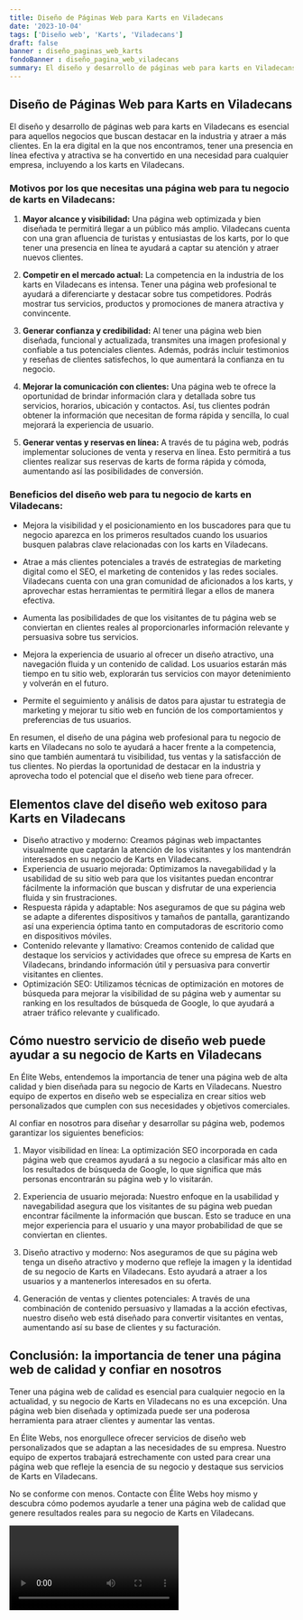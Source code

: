 ```yaml
---
title: Diseño de Páginas Web para Karts en Viladecans
date: '2023-10-04'
tags: ['Diseño web', 'Karts', 'Viladecans']
draft: false
banner : diseño_paginas_web_karts
fondoBanner : diseño_pagina_web_viladecans
summary: El diseño y desarrollo de páginas web para karts en Viladecans es esencial para aquellos negocios que buscan destacar en la industria y atraer a más clientes. En la era digital en la que nos encontramos, tener una presencia en línea efectiva y atractiva se ha convertido en una necesidad para cualquier empresa, incluyendo a los karts en Viladecans.
---
```


## Diseño de Páginas Web para Karts en Viladecans

El diseño y desarrollo de páginas web para karts en Viladecans es esencial para aquellos negocios que buscan destacar en la industria y atraer a más clientes. En la era digital en la que nos encontramos, tener una presencia en línea efectiva y atractiva se ha convertido en una necesidad para cualquier empresa, incluyendo a los karts en Viladecans.

### Motivos por los que necesitas una página web para tu negocio de karts en Viladecans:

1. **Mayor alcance y visibilidad:** Una página web optimizada y bien diseñada te permitirá llegar a un público más amplio. Viladecans cuenta con una gran afluencia de turistas y entusiastas de los karts, por lo que tener una presencia en línea te ayudará a captar su atención y atraer nuevos clientes.

2. **Competir en el mercado actual:** La competencia en la industria de los karts en Viladecans es intensa. Tener una página web profesional te ayudará a diferenciarte y destacar sobre tus competidores. Podrás mostrar tus servicios, productos y promociones de manera atractiva y convincente.

3. **Generar confianza y credibilidad:** Al tener una página web bien diseñada, funcional y actualizada, transmites una imagen profesional y confiable a tus potenciales clientes. Además, podrás incluir testimonios y reseñas de clientes satisfechos, lo que aumentará la confianza en tu negocio.

4. **Mejorar la comunicación con clientes:** Una página web te ofrece la oportunidad de brindar información clara y detallada sobre tus servicios, horarios, ubicación y contactos. Así, tus clientes podrán obtener la información que necesitan de forma rápida y sencilla, lo cual mejorará la experiencia de usuario.

5. **Generar ventas y reservas en línea:** A través de tu página web, podrás implementar soluciones de venta y reserva en línea. Esto permitirá a tus clientes realizar sus reservas de karts de forma rápida y cómoda, aumentando así las posibilidades de conversión.

### Beneficios del diseño web para tu negocio de karts en Viladecans:

- Mejora la visibilidad y el posicionamiento en los buscadores para que tu negocio aparezca en los primeros resultados cuando los usuarios busquen palabras clave relacionadas con los karts en Viladecans.

- Atrae a más clientes potenciales a través de estrategias de marketing digital como el SEO, el marketing de contenidos y las redes sociales. Viladecans cuenta con una gran comunidad de aficionados a los karts, y aprovechar estas herramientas te permitirá llegar a ellos de manera efectiva.

- Aumenta las posibilidades de que los visitantes de tu página web se conviertan en clientes reales al proporcionarles información relevante y persuasiva sobre tus servicios.

- Mejora la experiencia de usuario al ofrecer un diseño atractivo, una navegación fluida y un contenido de calidad. Los usuarios estarán más tiempo en tu sitio web, explorarán tus servicios con mayor detenimiento y volverán en el futuro.

- Permite el seguimiento y análisis de datos para ajustar tu estrategia de marketing y mejorar tu sitio web en función de los comportamientos y preferencias de tus usuarios.

En resumen, el diseño de una página web profesional para tu negocio de karts en Viladecans no solo te ayudará a hacer frente a la competencia, sino que también aumentará tu visibilidad, tus ventas y la satisfacción de tus clientes. No pierdas la oportunidad de destacar en la industria y aprovecha todo el potencial que el diseño web tiene para ofrecer.

<GifSeo />

<Cta />

## Elementos clave del diseño web exitoso para Karts en Viladecans

- Diseño atractivo y moderno: Creamos páginas web impactantes visualmente que captarán la atención de los visitantes y los mantendrán interesados en su negocio de Karts en Viladecans.
- Experiencia de usuario mejorada: Optimizamos la navegabilidad y la usabilidad de su sitio web para que los visitantes puedan encontrar fácilmente la información que buscan y disfrutar de una experiencia fluida y sin frustraciones.
- Respuesta rápida y adaptable: Nos aseguramos de que su página web se adapte a diferentes dispositivos y tamaños de pantalla, garantizando así una experiencia óptima tanto en computadoras de escritorio como en dispositivos móviles.
- Contenido relevante y llamativo: Creamos contenido de calidad que destaque los servicios y actividades que ofrece su empresa de Karts en Viladecans, brindando información útil y persuasiva para convertir visitantes en clientes.
- Optimización SEO: Utilizamos técnicas de optimización en motores de búsqueda para mejorar la visibilidad de su página web y aumentar su ranking en los resultados de búsqueda de Google, lo que ayudará a atraer tráfico relevante y cualificado.

## Cómo nuestro servicio de diseño web puede ayudar a su negocio de Karts en Viladecans

En Élite Webs, entendemos la importancia de tener una página web de alta calidad y bien diseñada para su negocio de Karts en Viladecans. Nuestro equipo de expertos en diseño web se especializa en crear sitios web personalizados que cumplen con sus necesidades y objetivos comerciales.

Al confiar en nosotros para diseñar y desarrollar su página web, podemos garantizar los siguientes beneficios:

1. Mayor visibilidad en línea: La optimización SEO incorporada en cada página web que creamos ayudará a su negocio a clasificar más alto en los resultados de búsqueda de Google, lo que significa que más personas encontrarán su página web y lo visitarán.

2. Experiencia de usuario mejorada: Nuestro enfoque en la usabilidad y navegabilidad asegura que los visitantes de su página web puedan encontrar fácilmente la información que buscan. Esto se traduce en una mejor experiencia para el usuario y una mayor probabilidad de que se conviertan en clientes.

3. Diseño atractivo y moderno: Nos aseguramos de que su página web tenga un diseño atractivo y moderno que refleje la imagen y la identidad de su negocio de Karts en Viladecans. Esto ayudará a atraer a los usuarios y a mantenerlos interesados en su oferta.

4. Generación de ventas y clientes potenciales: A través de una combinación de contenido persuasivo y llamadas a la acción efectivas, nuestro diseño web está diseñado para convertir visitantes en ventas, aumentando así su base de clientes y su facturación.

## Conclusión: la importancia de tener una página web de calidad y confiar en nosotros

Tener una página web de calidad es esencial para cualquier negocio en la actualidad, y su negocio de Karts en Viladecans no es una excepción. Una página web bien diseñada y optimizada puede ser una poderosa herramienta para atraer clientes y aumentar las ventas.

En Élite Webs, nos enorgullece ofrecer servicios de diseño web personalizados que se adaptan a las necesidades de su empresa. Nuestro equipo de expertos trabajará estrechamente con usted para crear una página web que refleje la esencia de su negocio y destaque sus servicios de Karts en Viladecans.

No se conforme con menos. Contacte con Élite Webs hoy mismo y descubra cómo podemos ayudarle a tener una página web de calidad que genere resultados reales para su negocio de Karts en Viladecans.

<Video />

<CtaBot job='Karts' city='Viladecans'/>

<Gmaps query='Viladecans+españa+maps' />